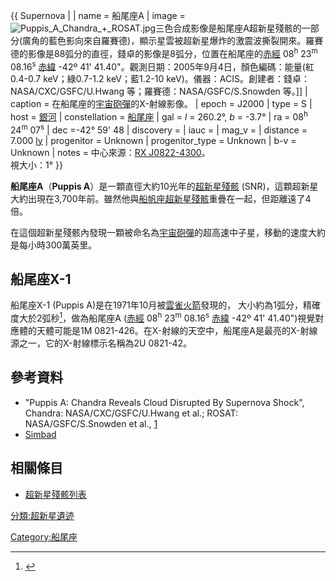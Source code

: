 {{noteTA
|1=zh:超新星殘骸; zh-hans:超新星遗迹; zh-hant:超新星殘骸;
|2=zh-hans:脉冲星; zh-hant:波霎;
|3=zh-hans:悉尼; zh-hant:雪梨;
}}

{{ Supernova |
| name = 船尾座A
| image = [[Image:Puppis_A_Chandra_+_ROSAT.jpg|thumb]]三色合成影像是船尾座A超新星殘骸的一部分(廣角的藍色影向來自羅賽德)，顯示星雲被超新星爆炸的激震波撕裂開來。羅賽德的影像是88弧分的直徑，錢卓的影像是8弧分，位置在船尾座的[[赤經|赤經]] 08<sup>h</sup> 23<sup>m</sup> 08.16<sup>s</sup> [[赤緯|赤緯]] -42º 41' 41.40"。觀測日期：2005年9月4日，顏色編碼：能量(紅0.4-0.7 keV；綠0.7-1.2 keV；藍1.2-10 keV)。儀器：ACIS。創建者：錢卓：NASA/CXC/GSFC/U.Hwang 等；羅賽德：NASA/GSFC/S.Snowden 等。]]
| caption = 在船尾座的[[RX_J0822-4300|宇宙砲彈]]的X-射線影像。
| epoch = J2000
| type = S
| host = [[銀河|銀河]]
| constellation = [[船尾座|船尾座]]
| gal = ''l'' = 260.2°, ''b'' = -3.7°
| ra = 08<sup>h</sup> 24<sup>m</sup>  07<sup>s</sup> 
| dec =-42° 59' 48
| discovery = 
| iauc =
| mag_v  = 
| distance = 7.000 [[光年|ly]]
| progenitor = Unknown
| progenitor_type = Unknown
| b-v = Unknown
| notes = 中心來源：[[RX_J0822-4300|RX J0822-4300]]。<br/>視大小：1° }}

'''船尾座A'''（'''Puppis A'''）是一顆直徑大約10光年的[[超新星殘骸|超新星殘骸]] (SNR)，這顆超新星大約出現在3,700年前。雖然他與[[船帆座超新星殘骸|船帆座超新星殘骸]]重疊在一起，但距離遠了4倍。  

在這個超新星殘骸內發現一顆被命名為[[RX_J0822-4300|宇宙砲彈]]的超高速中子星，移動的速度大約是每小時300萬英里。

== 船尾座X-1 ==

船尾座X-1 (Puppis A)是在1971年10月被[[雲雀_(火箭)|雲雀火箭]]發現的， 大小約為1弧分，精確度大於2弧秒<ref name=Wiggin>{{cite web |author=Wiggin M |title=The Dome on Ball Hill – The RAE Observatory |url=http://www.astro.cardiff.ac.uk/sas/2000_02.pdf |format=PDF |date=December 2000 |deadurl=yes |archiveurl=https://web.archive.org/web/20120227153520/http://www.astro.cardiff.ac.uk/sas/2000_02.pdf |archivedate=2012-02-27 }}</ref>，做為船尾座A ([[赤經|赤經]] 08<sup>h</sup> 23<sup>m</sup> 08.16<sup>s</sup> [[赤緯|赤緯]] -42º 41' 41.40")視覺對應體的天體可能是1M 0821-426。在X-射線的天空中，船尾座A是最亮的X-射線源之一，它的X-射線標示名稱為2U 0821-42。

== 參考資料 ==
{{Reflist}}
*"Puppis A: Chandra Reveals Cloud Disrupted By Supernova Shock", Chandra: NASA/CXC/GSFC/U.Hwang et al.; ROSAT: NASA/GSFC/S.Snowden et al., [http://chandra.harvard.edu/photo/2006/puppisa/http://www.sciencedaily.com/releases/2007/11/071128151817.htm]{{dead link|date=2018年1月 |bot=InternetArchiveBot |fix-attempted=yes }}
* [http://simbad.u-strasbg.fr/simbad/sim-id?protocol=html&Ident=SNR+260.4-3.4&NbIdent=1&Radius=2&Radius.unit=arcmin&submit=submit+id Simbad]

== 相關條目 ==
* [[明亮的超新星列表|超新星殘骸列表]]

[[分類:超新星遺迹|分類:超新星遺迹]]
{{Authority control}}
[[Category:船尾座|Category:船尾座]]

{{Star-stub}}